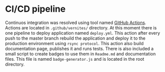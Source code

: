 
<Meta title="Core/CI\CD pipeline" />

# CI/CD pipeline
Continuos integration was resolved using tool named [GitHub Actions](https://github.com/features/actions).
Actions are located in `.github/vernites/` directory. At this moment there is one pipeline to deploy application named `deploy.yml`.
This action after every push to the master branch rebuild the application and deploy it to the production environment using `rsync protocol`.
This action also build documentation page, publishes it and runs tests. There is also included a small script to create badges to use them in `Readme.md` and documentation files.
This file is named `badge-generator.js` and is located in the root directory.
